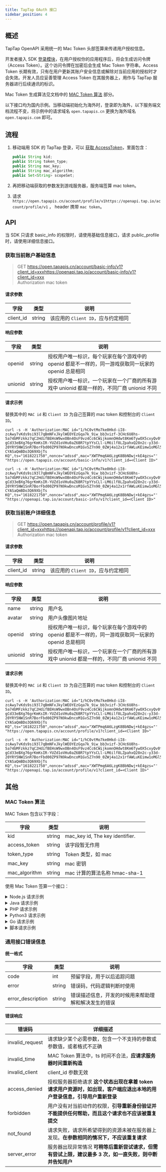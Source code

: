 ```yaml
---
title: TapTap OAuth 接口
sidebar_position: 4
---
```



## 概述

TapTap OpenAPI 采用统一的 Mac Token 头部签算来传递用户授权信息。

开发者接入 SDK [登录模块](/sdk/taptap-login/guide/tap-login/)，在用户授权你的应用程序后，将会生成访问令牌（Access Token）。这个访问令牌在加密后会生成 Mac Token 字符串。Access Token 长期有效，只有在用户更新其账户安全信息或解除对当前应用的授权时才会失效。开发人员应妥善管理 Access Token 在其服务器上，用作与 TapTap 服务器进行后续通讯的标识。

Mac Token 生成算法见文档中的 [MAC Token 算法](#mac-token-算法) 部分。

<Conditional region='cn'>

以下接口均为国内示例。当移动端初始化为海外时，登录即为海外，以下服务端文档流程不变，将示例中的请求域名 `open.tapapis.cn` 更换为海外域名 `open.tapapis.com` 即可。

</Conditional>

## 流程

1. 移动端用 SDK 的 TapTap 登录，可以 [获取 AccessToken](/sdk/taptap-login/guide/tap-login/#检查登录状态和用户信息)，里面包含：

    ```java
    public String kid;
    public String token_type;
    public String mac_key;
    public String mac_algorithm;
    public Set<String> scopeSet;
    ```

2. 再把移动端获取的参数发到游戏服务器，服务端签算 mac token。
3. 请求 <Conditional region='cn'>`https://open.tapapis.cn/account/profile/v1`</Conditional><Conditional region='global'>`https://openapi.tap.io/account/profile/v1`</Conditional> ， header 携带 `mac token`。

## API
当 SDK 只请求 basic_info 的权限时，请使用基础信息接口，请求 public_profile 时，请使用详细信息接口。

### 获取当前账户基础信息

>  <Red> GET </Red> <Conditional region='cn'>https://open.tapapis.cn/account/basic-info/v1?client_id=xxx</Conditional><Conditional region='global'>https://openapi.tap.io/account/basic-info/v1?client_id=xxx</Conditional> <br/><Blue> Authorization </Blue> mac token

#### 请求参数

| 字段      | 类型   | 说明   |
| --------- | ------ | ------ |
| client_id | string | 该应用的 `Client ID`，应与约定相同 |

#### 响应参数

字段             | 类型           | 说明
--------------- | ------------- | ------------
openid          | string        | 授权用户唯一标识，每个玩家在每个游戏中的 openid 都是不一样的，同一游戏获取同一玩家的 openid 总是相同
unionid         | string        | 授权用户唯一标识，一个玩家在一个厂商的所有游戏中 unionid 都是一样的，不同厂商 unionid 不同

#### 请求示例

替换其中的 `MAC id` 和 `Client ID` 为自己签算的 mac token 和控制台的 `Client ID`。

<Conditional region='cn'>

```
curl -s -H 'Authorization:MAC id="1/hC0vtMo7ke0Hkd-iI8-zcAwy7vKds9si93l7qBmNFxJkylWEOYEzGqa7k_9iw_bb3vizf-3CHc6U8hs-5a74bMFzkkz7qC2HdifBEHsW9wxOBn4OsF9vz4Cc6CWijkomnOHdwt8Km6TywOX5cxyQv0fnQQ9fEHbptkIJa
gCd33eBXg76grKmKsIR-YUZd1oVHu0aZ6BR7tpYYsCLl-LM6ilf8LZpahxQ28n2c-y33d-20YRY5NW1SnR7BorFbd00ZP97N9kwDncoM1GvSZ7n90_0ZWj4a12x1rfAWLuKEimw1oMGl574L0wE5mGoshPa-CYASaQmBDo3Q69XbjTs
KQ",ts="1618221750",nonce="adssd",mac="XWTPmq6A6LzgK8BbNDwj+kE4gzs="' "https://open.tapapis.cn/account/basic-info/v1?client_id=<Client ID>"
```

</Conditional>

<Conditional region='global'>

```
curl -s -H 'Authorization:MAC id="1/hC0vtMo7ke0Hkd-iI8-zcAwy7vKds9si93l7qBmNFxJkylWEOYEzGqa7k_9iw_bb3vizf-3CHc6U8hs-5a74bMFzkkz7qC2HdifBEHsW9wxOBn4OsF9vz4Cc6CWijkomnOHdwt8Km6TywOX5cxyQv0fnQQ9fEHbptkIJa
gCd33eBXg76grKmKsIR-YUZd1oVHu0aZ6BR7tpYYsCLl-LM6ilf8LZpahxQ28n2c-y33d-20YRY5NW1SnR7BorFbd00ZP97N9kwDncoM1GvSZ7n90_0ZWj4a12x1rfAWLuKEimw1oMGl574L0wE5mGoshPa-CYASaQmBDo3Q69XbjTs
KQ",ts="1618221750",nonce="adssd",mac="XWTPmq6A6LzgK8BbNDwj+kE4gzs="' "https://openapi.tap.io/account/basic-info/v1?client_id=<Client ID>"
```

</Conditional>


### 获取当前账户详细信息



>  <Red> GET </Red> <Conditional region='cn'>https://open.tapapis.cn/account/profile/v1?client_id=xxx</Conditional><Conditional region='global'>https://openapi.tap.io/account/profile/v1?client_id=xxx</Conditional> <br/><Blue> Authorization </Blue> mac token


#### 请求参数

| 字段      | 类型   | 说明   |
| --------- | ------ | ------ |
| client_id | string | 该应用的 `Client ID`，应与约定相同 |

#### 响应参数

字段             | 类型           | 说明
--------------- | ------------- | ------------
name            | string        | 用户名
avatar          | string        | 用户头像图片地址
openid          | string        | 授权用户唯一标识，每个玩家在每个游戏中的 openid 都是不一样的，同一游戏获取同一玩家的 openid 总是相同
unionid         | string        | 授权用户唯一标识，一个玩家在一个厂商的所有游戏中 unionid 都是一样的，不同厂商 unionid 不同

#### 请求示例

替换其中的 `MAC id` 和 `Client ID` 为自己签算的 mac token 和控制台的 `Client ID`。

<Conditional region='cn'>

```
curl -s -H 'Authorization:MAC id="1/hC0vtMo7ke0Hkd-iI8-zcAwy7vKds9si93l7qBmNFxJkylWEOYEzGqa7k_9iw_bb3vizf-3CHc6U8hs-5a74bMFzkkz7qC2HdifBEHsW9wxOBn4OsF9vz4Cc6CWijkomnOHdwt8Km6TywOX5cxyQv0fnQQ9fEHbptkIJa
gCd33eBXg76grKmKsIR-YUZd1oVHu0aZ6BR7tpYYsCLl-LM6ilf8LZpahxQ28n2c-y33d-20YRY5NW1SnR7BorFbd00ZP97N9kwDncoM1GvSZ7n90_0ZWj4a12x1rfAWLuKEimw1oMGl574L0wE5mGoshPa-CYASaQmBDo3Q69XbjTs
KQ",ts="1618221750",nonce="adssd",mac="XWTPmq6A6LzgK8BbNDwj+kE4gzs="' "https://open.tapapis.cn/account/profile/v1?client_id=<Client ID>"
```

</Conditional>

<Conditional region='global'>

```
curl -s -H 'Authorization:MAC id="1/hC0vtMo7ke0Hkd-iI8-zcAwy7vKds9si93l7qBmNFxJkylWEOYEzGqa7k_9iw_bb3vizf-3CHc6U8hs-5a74bMFzkkz7qC2HdifBEHsW9wxOBn4OsF9vz4Cc6CWijkomnOHdwt8Km6TywOX5cxyQv0fnQQ9fEHbptkIJa
gCd33eBXg76grKmKsIR-YUZd1oVHu0aZ6BR7tpYYsCLl-LM6ilf8LZpahxQ28n2c-y33d-20YRY5NW1SnR7BorFbd00ZP97N9kwDncoM1GvSZ7n90_0ZWj4a12x1rfAWLuKEimw1oMGl574L0wE5mGoshPa-CYASaQmBDo3Q69XbjTs
KQ",ts="1618221750",nonce="adssd",mac="XWTPmq6A6LzgK8BbNDwj+kE4gzs="' "https://openapi.tap.io/account/profile/v1?client_id=<Client ID>"
```

</Conditional>

## 其他

### MAC Token 算法

MAC Token 包含以下字段：

| 字段          | 类型   | 说明                            |
| ------------- | ------ | ------------------------------- |
| kid           | string | mac_key id, The key identifier. |
| access_token  | string | 该字段暂无作用                    |
| token_type    | string | Token 类型，如 mac               |
| mac_key       | string | mac 密钥                         |
| mac_algorithm | string | mac 计算的算法名称 hmac-sha-1      |

使用 Mac Token 签算一个接口：


<details>
<summary>Node.js 请求示例</summary>

<Conditional region='cn'>

```javascript
const http = require('http');
const https = require('https');
const crypto = require('crypto');

function getAuthorization(requestUrl, method, keyId, macKey) {
    const url = new URL(requestUrl);
    const time = Math.floor(Date.now() / 1000).toString().padStart(10, '0');
    const randomStr = getRandomString(16);
    const host = url.hostname;
    const uri = url.pathname + url.search;
    const port = url.port || (url.protocol === 'https:' ? '443' : '80');
    const other = '';
    const sign = signData(mergeData(time, randomStr, method, uri, host, port, other), macKey);

    return `MAC id="${keyId}", ts="${time}", nonce="${randomStr}", mac="${sign}"`;
}

function getRandomString(length) {
    return crypto.randomBytes(length).toString('base64');
}

function mergeData(time, randomCode, httpType, uri, domain, port, other) {
    let prefix =
        `${time}\n${randomCode}\n${httpType}\n${uri}\n${domain}\n${port}\n`;

    if (!other) {
        prefix += '\n';
    } else {
        prefix += `${other}\n`;
    }

    return prefix;
}

function signData(signatureBaseString, key) {
    const hmac = crypto.createHmac('sha1', key);
    hmac.update(signatureBaseString);
    return hmac.digest('base64');
}

const client_id = "hskc**********kklm";
const keyId = "1/VLDoiGUhNCIpUq827L**************zAJ-i8hT_w9vuPtPgdaPkWDv6K4eVe_yZnKz************EYep-T4ki5w3kyYACVnM61JJqDEKfpNnHoTZU********************iUArkgPsWEwOpZGxva7FnqbTwmpLT0a28UtiR5gyr4XXutbnE5tb4A-iSqRpqqtgABXBZd34U5Th3iJ1C666iYQFvuQL9uC-Zv7-xKCNjyPonBqU4ZWZnKLFf2mzprU5vJCA8q5by1SZxY63kZBQieHYxFjyOCQdJ-25gDlxiqDbNq08kmSdY6TB1qtQ68V37L6a8nIzyVHooX9uc2Yw";
const macKey = 'VPDalRmxtBqi******************tH937GNKIvj3';
const requestUrl = 'https://open.tapapis.cn/account/profile/v1?client_id='+ client_id ;
const method = 'GET';


const authorization = getAuthorization(requestUrl, method, keyId, macKey);
console.log(authorization);

const options = new URL(requestUrl);
const client = options.protocol === 'https:' ? https : http;

const req = client.request({
    hostname: options.hostname,
    port: options.port,
    path: options.pathname + options.search,
    method: 'GET',
    headers: {
        'Authorization': authorization
    }
}, (res) => {
    let data = '';

    res.on('data', (chunk) => {
        data += chunk;
    });

    res.on('end', () => {
        console.log(data);
    });
});

req.end();


```

</Conditional>

<Conditional region='global'>

```javascript
const http = require('http');
const https = require('https');
const crypto = require('crypto');

function getAuthorization(requestUrl, method, keyId, macKey) {
    const url = new URL(requestUrl);
    const time = Math.floor(Date.now() / 1000).toString().padStart(10, '0');
    const randomStr = getRandomString(16);
    const host = url.hostname;
    const uri = url.pathname + url.search;
    const port = url.port || (url.protocol === 'https:' ? '443' : '80');
    const other = '';
    const sign = signData(mergeData(time, randomStr, method, uri, host, port, other), macKey);

    return `MAC id="${keyId}", ts="${time}", nonce="${randomStr}", mac="${sign}"`;
}

function getRandomString(length) {
    return crypto.randomBytes(length).toString('base64');
}

function mergeData(time, randomCode, httpType, uri, domain, port, other) {
    let prefix =
        `${time}\n${randomCode}\n${httpType}\n${uri}\n${domain}\n${port}\n`;

    if (!other) {
        prefix += '\n';
    } else {
        prefix += `${other}\n`;
    }

    return prefix;
}

function signData(signatureBaseString, key) {
    const hmac = crypto.createHmac('sha1', key);
    hmac.update(signatureBaseString);
    return hmac.digest('base64');
}

const client_id = "5enu******wfy";
const keyId = "1/JFZi8****IiumsGZI31iJH1q*****UKZ-eKA";
const macKey = 'LMbNcKox*******kfmk7oWXbuRz';
const requestUrl = 'https://openapi.tap.io/account/profile/v1?client_id='+ client_id ;
const method = 'GET';                    

const authorization = getAuthorization(requestUrl, method, keyId, macKey);
console.log(authorization);

const options = new URL(requestUrl);
const client = options.protocol === 'https:' ? https : http;

const req = client.request({
    hostname: options.hostname,
    port: options.port,
    path: options.pathname + options.search,
    method: 'GET',
    headers: {
        'Authorization': authorization
    }
}, (res) => {
    let data = '';

    res.on('data', (chunk) => {
        data += chunk;
    });

    res.on('end', () => {
        console.log(data);
    });
});

req.end();


```

</Conditional>




</details>


<details>
<summary>Java 请求示例</summary>

<Conditional region='cn'>

```java
package com.taptap;
import java.io.BufferedReader;
import java.io.IOException;
import java.io.InputStreamReader;
import java.net.HttpURLConnection;
import java.net.MalformedURLException;
import java.net.URL;
import java.nio.charset.StandardCharsets;
import java.security.InvalidKeyException;
import java.security.NoSuchAlgorithmException;
import java.security.SecureRandom;
import java.util.*;
import javax.crypto.Mac;
import javax.crypto.spec.SecretKeySpec;
public class Authorization {
    public static void main(String[] args) throws IOException {
        String client_id = "0RiAlMny7jiz086FaU";
        String kid = "1/hC0vtMo7ke0Hkd-iI8-zcAwy7vKds9si93l7qBmNFxJkylWEOYEzGqa7k_9iw_bb3vizf-3CHc6U8hs-5a74bMFzkkz7qC2HdifBEHsW9wxOBn4OsF9vz4Cc6CWijkomnOHdwt8Km6TywOX5cxyQv0fnQQ9fEHbptkIJagCd33eBXg76grKmKsIR-YUZd1oVHu0aZ6BR7tpYYsCLl-LM6ilf8LZpahxQ28n2c-y33d-20YRY5NW1SnR7BorFbd00ZP97N9kwDncoM1GvSZ7n90_0ZWj4a12x1rfAWLuKEimw1oMGl574L0wE5mGoshPa-CYASaQmBDo3Q69XbjTsKQ"; // kid
        String mac_key = "mSUQNYUGRBPXyRyW"; // mac_key
        String method = "GET";
        String request_url = "https://open.tapapis.cn/account/profile/v1?client_id=" + client_id; //
        String authorization = getAuthorization(request_url, method, kid, mac_key);
        System.out.println(authorization);
        URL url = new URL(request_url);
        HttpURLConnection conn = (HttpURLConnection) url.openConnection();
        // Http
        conn.setRequestProperty("Authorization", authorization);
        conn.setRequestMethod("GET");
        BufferedReader rd = new BufferedReader(new InputStreamReader(conn.getInputStream()));
        String line;
        StringBuilder result = new StringBuilder();
        while ((line = rd.readLine()) != null) {
            result.append(line);
        }
        rd.close();
        System.out.println(result.toString());
    }
    /**
     * @param request_url
     * @param method "GET" or "POST"
     * @param key_id key id by OAuth 2.0
     * @param mac_key mac key by OAuth 2.0
     * @return authorization string
     */
    public static String getAuthorization(String request_url, String method, String key_id, String
            mac_key) {
        try {
            URL url = new URL(request_url);
            String time = String.format(Locale.US, "%010d", System.currentTimeMillis() / 1000);
            String randomStr = getRandomString(16);
            String host = url.getHost();
            String uri = request_url.substring(request_url.lastIndexOf(host) + host.length());
            String port = "80";
            if (request_url.startsWith("https")) {
                port = "443";
            }
            String other = "";
            String sign = sign(mergeSign(time, randomStr, method, uri, host, port, other), mac_key);
            return "MAC " + getAuthorizationParam("id", key_id) + "," + getAuthorizationParam("ts", time)
                    + "," + getAuthorizationParam("nonce", randomStr) + "," + getAuthorizationParam("mac",
                    sign);
        } catch (MalformedURLException e) {
            e.printStackTrace();
        }
        return null;
    }
    private static String getRandomString(int length) {
        byte[] bytes = new byte[length];
        new SecureRandom().nextBytes(bytes);
        String base64String = Base64.getEncoder().encodeToString(bytes);
        return base64String;
    }
    private static String mergeSign(String time, String randomCode, String httpType, String uri,
                                    String domain, String port, String other) {
        if (time.isEmpty() || randomCode.isEmpty() || httpType.isEmpty() || domain.isEmpty() || port.isEmpty())
        {
            return null;
        }
        String prefix =
                time + "\n" + randomCode + "\n" + httpType + "\n" + uri + "\n" + domain + "\n" + port
                        + "\n";
        if (other.isEmpty()) {
            prefix += "\n";
        } else {
            prefix += (other + "\n");
        }
        return prefix;
    }
    private static String sign(String signatureBaseString, String key) {
        try {
            SecretKeySpec signingKey = new SecretKeySpec(key.getBytes(), "HmacSHA1");
            Mac mac = Mac.getInstance("HmacSHA1");
            mac.init(signingKey);
            byte[] text = signatureBaseString.getBytes(StandardCharsets.UTF_8);
            byte[] signatureBytes = mac.doFinal(text);
            signatureBytes = Base64.getEncoder().encode(signatureBytes);
            return new String(signatureBytes, StandardCharsets.UTF_8);
        } catch (NoSuchAlgorithmException | InvalidKeyException e) {
            throw new IllegalStateException(e);
        }
    }
    private static String getAuthorizationParam(String key, String value) {
        if (key.isEmpty() || value.isEmpty()) {
            return null;
        }
        return key + "=" + "\"" + value + "\"";
    }
}
```

</Conditional>

<Conditional region='global'>

```java
package com.taptap;
import java.io.BufferedReader;
import java.io.IOException;
import java.io.InputStreamReader;
import java.net.HttpURLConnection;
import java.net.MalformedURLException;
import java.net.URL;
import java.nio.charset.StandardCharsets;
import java.security.InvalidKeyException;
import java.security.NoSuchAlgorithmException;
import java.security.SecureRandom;
import java.util.*;
import javax.crypto.Mac;
import javax.crypto.spec.SecretKeySpec;
public class Authorization {
    public static void main(String[] args) throws IOException {
        String client_id = "0RiAlMny7jiz086FaU";
        String kid = "1/hC0vtMo7ke0Hkd-iI8-zcAwy7vKds9si93l7qBmNFxJkylWEOYEzGqa7k_9iw_bb3vizf-3CHc6U8hs-5a74bMFzkkz7qC2HdifBEHsW9wxOBn4OsF9vz4Cc6CWijkomnOHdwt8Km6TywOX5cxyQv0fnQQ9fEHbptkIJagCd33eBXg76grKmKsIR-YUZd1oVHu0aZ6BR7tpYYsCLl-LM6ilf8LZpahxQ28n2c-y33d-20YRY5NW1SnR7BorFbd00ZP97N9kwDncoM1GvSZ7n90_0ZWj4a12x1rfAWLuKEimw1oMGl574L0wE5mGoshPa-CYASaQmBDo3Q69XbjTsKQ"; // kid
        String mac_key = "mSUQNYUGRBPXyRyW"; // mac_key
        String method = "GET";
        String request_url = "https://openapi.tap.io/account/profile/v1?client_id=" + client_id; //
        String authorization = getAuthorization(request_url, method, kid, mac_key);
        System.out.println(authorization);
        URL url = new URL(request_url);
        HttpURLConnection conn = (HttpURLConnection) url.openConnection();
        // Http
        conn.setRequestProperty("Authorization", authorization);
        conn.setRequestMethod("GET");
        BufferedReader rd = new BufferedReader(new InputStreamReader(conn.getInputStream()));
        String line;
        StringBuilder result = new StringBuilder();
        while ((line = rd.readLine()) != null) {
            result.append(line);
        }
        rd.close();
        System.out.println(result.toString());
    }
    /**
     * @param request_url
     * @param method "GET" or "POST"
     * @param key_id key id by OAuth 2.0
     * @param mac_key mac key by OAuth 2.0
     * @return authorization string
     */
    public static String getAuthorization(String request_url, String method, String key_id, String
            mac_key) {
        try {
            URL url = new URL(request_url);
            String time = String.format(Locale.US, "%010d", System.currentTimeMillis() / 1000);
            String randomStr = getRandomString(16);
            String host = url.getHost();
            String uri = request_url.substring(request_url.lastIndexOf(host) + host.length());
            String port = "80";
            if (request_url.startsWith("https")) {
                port = "443";
            }
            String other = "";
            String sign = sign(mergeSign(time, randomStr, method, uri, host, port, other), mac_key);
            return "MAC " + getAuthorizationParam("id", key_id) + "," + getAuthorizationParam("ts", time)
                    + "," + getAuthorizationParam("nonce", randomStr) + "," + getAuthorizationParam("mac",
                    sign);
        } catch (MalformedURLException e) {
            e.printStackTrace();
        }
        return null;
    }
    private static String getRandomString(int length) {
        byte[] bytes = new byte[length];
        new SecureRandom().nextBytes(bytes);
        String base64String = Base64.getEncoder().encodeToString(bytes);
        return base64String;
    }
    private static String mergeSign(String time, String randomCode, String httpType, String uri,
                                    String domain, String port, String other) {
        if (time.isEmpty() || randomCode.isEmpty() || httpType.isEmpty() || domain.isEmpty() || port.isEmpty())
        {
            return null;
        }
        String prefix =
                time + "\n" + randomCode + "\n" + httpType + "\n" + uri + "\n" + domain + "\n" + port
                        + "\n";
        if (other.isEmpty()) {
            prefix += "\n";
        } else {
            prefix += (other + "\n");
        }
        return prefix;
    }
    private static String sign(String signatureBaseString, String key) {
        try {
            SecretKeySpec signingKey = new SecretKeySpec(key.getBytes(), "HmacSHA1");
            Mac mac = Mac.getInstance("HmacSHA1");
            mac.init(signingKey);
            byte[] text = signatureBaseString.getBytes(StandardCharsets.UTF_8);
            byte[] signatureBytes = mac.doFinal(text);
            signatureBytes = Base64.getEncoder().encode(signatureBytes);
            return new String(signatureBytes, StandardCharsets.UTF_8);
        } catch (NoSuchAlgorithmException | InvalidKeyException e) {
            throw new IllegalStateException(e);
        }
    }
    private static String getAuthorizationParam(String key, String value) {
        if (key.isEmpty() || value.isEmpty()) {
            return null;
        }
        return key + "=" + "\"" + value + "\"";
    }
}
```

</Conditional>

</details>

<details>

<summary>PHP 请求示例</summary>

<Conditional region='cn'>

```php
<?php

# 客户端 ID
$client_id = "请替换为控制台的 Client ID";
# 替换成移动端 SDK 获取的 access_token
$access_token="1/hC0vtMo7ke0Hkd-iI8-zcAwy7vKds9si93l7qBmNFxJkylWEOYEzGqa7k_9iw_bb3vizf-3CHc6U8hs-5a74bMFzkkz7qC2HdifBEHsW9wxOBn4OsF9vz4Cc6CWijkomnOHdwt8Km6TywOX5cxyQv0fnQQ9fEHbptkIJagCd33eBXg76grKmKsIR-YUZd1oVHu0aZ6BR7tpYYsCLl-LM6ilf8LZpahxQ28n2c-y33d-20YRY5NW1SnR7BorFbd00ZP97N9kwDncoM1GvSZ7n90_0ZWj4a12x1rfAWLuKEimw1oMGl574L0wE5mGoshPa-CYASaQmBDo3Q69XbjTsKQ";
# 替换成移动端 SDK 获取的 mac_key
$mac_key = "mSUQNYUGRBPXyRyW";
# 接口请求地址
$request_url = "https://open.tapapis.cn/account/profile/v1?client_id=".$client_id;
$ts = time();
$nonce = "== XinDong_Lee-JiEun ==";//随机数，正式上线请替换
//方式一
//$params = [$ts,$nonce,"GET","/account/profile/v1?client_id=".$client_id,"open.tapapis.cn", 443,"\n"];
//$signStr = implode("\n",$params);
//var_dump($signStr);
//方式二
$signStr = sprintf("%s\n%s\n%s\n%s\n%s\n443\n\n",$ts,$nonce,"GET","/account/profile/v1?client_id=".$client_id,"open.tapapis.cn");
//MAC TOKEN 加密
$mac = base64_encode(hash_hmac('sha1', $signStr, $mac_key,true));
$auth = sprintf('MAC id="%s",ts="%s",nonce="%s",mac="%s"',$access_token,$ts,$nonce,$mac);
$headers = array(
    "Authorization:".$auth
);
echo "Authorization:".$auth.PHP_EOL.PHP_EOL;

$curl = curl_init($request_url);
// 设置请求方式
curl_setopt($curl, CURLOPT_CUSTOMREQUEST, "GET");
// Header 头信息设置
curl_setopt($curl, CURLOPT_HTTPHEADER, $headers);
$result = curl_exec($curl);
curl_close($curl);

?>
```
</Conditional>

<Conditional region='global'>

```php
<?php

# 客户端 ID
$client_id = "请替换为控制台的 Client ID";
# 替换成移动端 SDK 获取的 access_token
$access_token="1/hC0vtMo7ke0Hkd-iI8-zcAwy7vKds9si93l7qBmNFxJkylWEOYEzGqa7k_9iw_bb3vizf-3CHc6U8hs-5a74bMFzkkz7qC2HdifBEHsW9wxOBn4OsF9vz4Cc6CWijkomnOHdwt8Km6TywOX5cxyQv0fnQQ9fEHbptkIJagCd33eBXg76grKmKsIR-YUZd1oVHu0aZ6BR7tpYYsCLl-LM6ilf8LZpahxQ28n2c-y33d-20YRY5NW1SnR7BorFbd00ZP97N9kwDncoM1GvSZ7n90_0ZWj4a12x1rfAWLuKEimw1oMGl574L0wE5mGoshPa-CYASaQmBDo3Q69XbjTsKQ";
# 替换成移动端 SDK 获取的 mac_key
$mac_key = "mSUQNYUGRBPXyRyW";
# 接口请求地址
$request_url = "https://openapi.tap.io/account/profile/v1?client_id=".$client_id;
$ts = time();
$nonce = "== XinDong_Lee-JiEun ==";//随机数，正式上线请替换
//方式一
//$params = [$ts,$nonce,"GET","/account/profile/v1?client_id=".$client_id,"openapi.tap.io", 443,"\n"];
//$signStr = implode("\n",$params);
//var_dump($signStr);
//方式二
$signStr = sprintf("%s\n%s\n%s\n%s\n%s\n443\n\n",$ts,$nonce,"GET","/account/profile/v1?client_id=".$client_id,"openapi.tap.io");
//MAC TOKEN 加密
$mac = base64_encode(hash_hmac('sha1', $signStr, $mac_key,true));
$auth = sprintf('MAC id="%s",ts="%s",nonce="%s",mac="%s"',$access_token,$ts,$nonce,$mac);
$headers = array(
    "Authorization:".$auth
);
echo "Authorization:".$auth.PHP_EOL.PHP_EOL;

$curl = curl_init($request_url);
// 设置请求方式
curl_setopt($curl, CURLOPT_CUSTOMREQUEST, "GET");
// Header 头信息设置
curl_setopt($curl, CURLOPT_HTTPHEADER, $headers);
$result = curl_exec($curl);
curl_close($curl);

?>
```
</Conditional>

</details>

<details>

<summary>Python3 请求示例</summary>

<Conditional region='cn'>

```python
import base64
import hmac
import random
import string
import time
from hashlib import sha1


def get_mac_token_signature(host, request_url, method, mac_key, kid):
    mac_token_pattern = 'MAC id="{kid}",ts="{ts}",nonce="{nonce}",mac="{mac}"'
    timestamp = str(int(time.time()))
    nonce = ''.join(random.choices(string.ascii_lowercase + string.ascii_uppercase, k=16))
    sign_array = [timestamp, nonce, method, request_url, host, '443', '']
    seperator = '\n'
    sign_input = seperator.join(sign_array) + seperator
    hmac_code = hmac.new(mac_key.encode('UTF-8'), sign_input.encode('UTF-8'), sha1)
    mac_str = base64.b64encode(hmac_code.digest()).decode('UTF-8')
    return mac_token_pattern.format(kid=kid, ts=timestamp, nonce=nonce,
                                    mac=mac_str)

if __name__ == '__main__':
    kid = "1/hC0vtMo7ke0Hkd-iI8-zcAwy7vKds9si93l7qBmNFxJkylWEOYEzGqa7k_9iw_bb3vizf-3CHc6U8hs-5a74bMFzkkz7qC2HdifBEHsW9wxOBn4OsF9vz4Cc6CWijkomnOHdwt8Km6TywOX5cxyQv0fnQQ9fEHbptkIJagCd33eBXg76grKmKsIR-YUZd1oVHu0aZ6BR7tpYYsCLl-LM6ilf8LZpahxQ28n2c-y33d-20YRY5NW1SnR7BorFbd00ZP97N9kwDncoM1GvSZ7n90_0ZWj4a12x1rfAWLuKEimw1oMGl574L0wE5mGoshPa-CYASaQmBDo3Q69XbjTsKQ"
    mac_key = "mSUQNYUGRBPXyRyW"
    client_id = "0RiAlMny7jiz086FaU"
    signature = get_mac_token_signature('open.tapapis.cn', '/account/profile/v1?client_id=' + client_id,
                                        'GET', mac_key, kid)
    print(signature)
```
</Conditional>

<Conditional region='global'>

```python
import base64
import hmac
import random
import string
import time
from hashlib import sha1


def get_mac_token_signature(host, request_url, method, mac_key, kid):
    mac_token_pattern = 'MAC id="{kid}",ts="{ts}",nonce="{nonce}",mac="{mac}"'
    timestamp = str(int(time.time()))
    nonce = ''.join(random.choices(string.ascii_lowercase + string.ascii_uppercase, k=16))
    sign_array = [timestamp, nonce, method, request_url, host, '443', '']
    seperator = '\n'
    sign_input = seperator.join(sign_array) + seperator
    hmac_code = hmac.new(mac_key.encode('UTF-8'), sign_input.encode('UTF-8'), sha1)
    mac_str = base64.b64encode(hmac_code.digest()).decode('UTF-8')
    return mac_token_pattern.format(kid=kid, ts=timestamp, nonce=nonce,
                                    mac=mac_str)

if __name__ == '__main__':
    kid = "1/hC0vtMo7ke0Hkd-iI8-zcAwy7vKds9si93l7qBmNFxJkylWEOYEzGqa7k_9iw_bb3vizf-3CHc6U8hs-5a74bMFzkkz7qC2HdifBEHsW9wxOBn4OsF9vz4Cc6CWijkomnOHdwt8Km6TywOX5cxyQv0fnQQ9fEHbptkIJagCd33eBXg76grKmKsIR-YUZd1oVHu0aZ6BR7tpYYsCLl-LM6ilf8LZpahxQ28n2c-y33d-20YRY5NW1SnR7BorFbd00ZP97N9kwDncoM1GvSZ7n90_0ZWj4a12x1rfAWLuKEimw1oMGl574L0wE5mGoshPa-CYASaQmBDo3Q69XbjTsKQ"
    mac_key = "mSUQNYUGRBPXyRyW"
    client_id = "0RiAlMny7jiz086FaU"
    signature = get_mac_token_signature('openapi.tap.io', '/account/profile/v1?client_id=' + client_id,
                                        'GET', mac_key, kid)
    print(signature)
```
</Conditional>

</details>

<details>

<summary>Go 请求示例</summary>

<Conditional region='cn'>

```go
package main

import (
	"crypto/hmac"
	"crypto/sha1"
	"encoding/base64"
	"fmt"
	"io"
	"net/http"
	"strconv"
	"time"
)

func main() {
	// 替换 clientId、accessToken、macKey 参数
	// clientId 参数在 TapDC 后台查看
	clientId := "请替换为控制台的 `Client ID`"
	// TapTap 登录成功后 TapSDK 返回的 access_token
	accessToken := "1/jvsVxFC6-PIUiXvZVVtv1hogX5q9Z1y_rp-AtVjE3iyHikXXfd_2h-i0wLmc9UjLJwhH6fQ8cvGrklONdvy2J5YfoqzV0ewGPMSLkQIkRv_xaLaYPariWbrkP1MtG2b4CzR1KHvuSCJHewCmTFZmsyNGojTJr5t75f5Nc8j-jjCYeDtFO0-XFI_J7kzktswzzsmISt7cx49QVess-VbaQcU31pEDb_OA03I28H5ehIvqQ0CQdf1LieLyONcH97l1IEU39AirioF_KGJccVG64QsgWmzxLPwmfTurw4cwBPo04yuXnas4YI5haE2UxtckNCpagP19drtGW57-HaAdww"
	// TapTap 登录成功后 TapSDK 返回的 mac_key
	macKey := "fTCuDUDDmNny7a36EWbhUDLaqpoDMQu2hCi9qAJ5"

	// 随机数，正式上线请替换
	nonce := "8IBTHwOdqNKAWeKl7plt66=="
	// 时间戳转换成字符串
	timestamp := strconv.FormatInt(time.Now().Unix(), 10)
	// 请求 url 相关
	reqHost := "open.tapapis.cn"
	reqURI := "/account/profile/v1?client_id=" + clientId
	reqURL := "https://" + reqHost + reqURI

	macStr := timestamp + "\n" + nonce + "\n" + "GET" + "\n" + reqURI + "\n" + reqHost + "\n" + "443" + "\n\n"
	mac := hmacSha1(macStr, macKey)
	authorization := "MAC id=" + "\"" + accessToken + "\"" + "," + "ts=" + "\"" + timestamp + "\"" + "," + "nonce=" + "\"" + nonce + "\"" + "," + "mac=" + "\"" + mac + "\""

	client := http.Client{}
	req, err := http.NewRequest(http.MethodGet, reqURL, nil)
	if err != nil {
		fmt.Println(err.Error())
		return
	}

	// 添加请求头
	req.Header.Add("Authorization", authorization)
	// 发送请求
	resp, err := client.Do(req)
	if err != nil {
		fmt.Println(err.Error())
		return
	}
	defer resp.Body.Close()

	respBody, err := io.ReadAll(resp.Body)
	if err != nil {
		fmt.Println(err.Error())
		return
	}
	fmt.Println(string(respBody))
}

/*
HMAC-SHA1 签名
*/
func hmacSha1(valStr, keyStr string) string {
	key := []byte(keyStr)
	mac := hmac.New(sha1.New, key)
	mac.Write([]byte(valStr))

	// 进行 Base64 编码
	return base64.StdEncoding.EncodeToString(mac.Sum(nil))
}
```
</Conditional>

<Conditional region='global'>

```go
package main

import (
	"crypto/hmac"
	"crypto/sha1"
	"encoding/base64"
	"fmt"
	"io"
	"net/http"
	"strconv"
	"time"
)

func main() {
	// 替换 clientId、accessToken、macKey 参数
	// clientId 参数在 TapDC 后台查看
	clientId := "请替换为控制台的 `Client ID`"
	// TapTap 登录成功后 TapSDK 返回的 access_token
	accessToken := "1/jvsVxFC6-PIUiXvZVVtv1hogX5q9Z1y_rp-AtVjE3iyHikXXfd_2h-i0wLmc9UjLJwhH6fQ8cvGrklONdvy2J5YfoqzV0ewGPMSLkQIkRv_xaLaYPariWbrkP1MtG2b4CzR1KHvuSCJHewCmTFZmsyNGojTJr5t75f5Nc8j-jjCYeDtFO0-XFI_J7kzktswzzsmISt7cx49QVess-VbaQcU31pEDb_OA03I28H5ehIvqQ0CQdf1LieLyONcH97l1IEU39AirioF_KGJccVG64QsgWmzxLPwmfTurw4cwBPo04yuXnas4YI5haE2UxtckNCpagP19drtGW57-HaAdww"
	// TapTap 登录成功后 TapSDK 返回的 mac_key
	macKey := "fTCuDUDDmNny7a36EWbhUDLaqpoDMQu2hCi9qAJ5"

	// 随机数，正式上线请替换
	nonce := "8IBTHwOdqNKAWeKl7plt66=="
	// 时间戳转换成字符串
	timestamp := strconv.FormatInt(time.Now().Unix(), 10)
	// 请求 url 相关
	reqHost := "openapi.tap.io"
	reqURI := "/account/profile/v1?client_id=" + clientId
	reqURL := "https://" + reqHost + reqURI

	macStr := timestamp + "\n" + nonce + "\n" + "GET" + "\n" + reqURI + "\n" + reqHost + "\n" + "443" + "\n\n"
	mac := hmacSha1(macStr, macKey)
	authorization := "MAC id=" + "\"" + accessToken + "\"" + "," + "ts=" + "\"" + timestamp + "\"" + "," + "nonce=" + "\"" + nonce + "\"" + "," + "mac=" + "\"" + mac + "\""

	client := http.Client{}
	req, err := http.NewRequest(http.MethodGet, reqURL, nil)
	if err != nil {
		fmt.Println(err.Error())
		return
	}

	// 添加请求头
	req.Header.Add("Authorization", authorization)
	// 发送请求
	resp, err := client.Do(req)
	if err != nil {
		fmt.Println(err.Error())
		return
	}
	defer resp.Body.Close()

	respBody, err := io.ReadAll(resp.Body)
	if err != nil {
		fmt.Println(err.Error())
		return
	}
	fmt.Println(string(respBody))
}

/*
HMAC-SHA1 签名
*/
func hmacSha1(valStr, keyStr string) string {
	key := []byte(keyStr)
	mac := hmac.New(sha1.New, key)
	mac.Write([]byte(valStr))

	// 进行 Base64 编码
	return base64.StdEncoding.EncodeToString(mac.Sum(nil))
}
```
</Conditional>

</details>

<details>
<summary>脚本请求示例</summary>

可用此脚本验证直接替换参数，用来验证自己服务端签算的 mac token 是否正确。

CLIENT_ID 替换为控制台获取的 `Client ID`，ACCESS_TOKEN 和 MAC_KEY 为客户端登录成功后的 `access_token`、`mac_key`：

<Conditional region='cn'>

```
#!/usr/bin/env bash

# 客户端 ID
CLIENT_ID="请替换为控制台的 `Client ID`"
# SDK 获取的 access_token
ACCESS_TOKEN="1/hC0vtMo7ke0Hkd-iI8-zcAwy7vKds9si93l7qBmNFxJkylWEOYEzGqa7k_9iw_bb3vizf-3CHc6U8hs-5a74bMFzkkz7qC2HdifBEHsW9wxOBn4OsF9vz4Cc6CWijkomnOHdwt8Km6TywOX5cxyQv0fnQQ9fEHbptkIJagCd33eBXg76grKmKsIR-YUZd1oVHu0aZ6BR7tpYYsCLl-LM6ilf8LZpahxQ28n2c-y33d-20YRY5NW1SnR7BorFbd00ZP97N9kwDncoM1GvSZ7n90_0ZWj4a12x1rfAWLuKEimw1oMGl574L0wE5mGoshPa-CYASaQmBDo3Q69XbjTsKQ"
# SDK 获取的 mac_key
MAC_KEY="mSUQNYUGRBPXyRyW"

# 随机数，正式上线请替换
NONCE="8IBTHwOdqNKAWeKl7plt8g=="
# 当前时间戳
TS=$(date +%s)

# 请求方法
METHOD="GET"
# 请求地址 (带 query string)
REQUEST_URI="/account/profile/v1?client_id=${CLIENT_ID}"
# 请求域名
REQUEST_HOST="open.tapapis.cn"

MAC=$(printf "%s\n%s\n%s\n%s\n%s\n443\n\n" "${TS}" "${NONCE}" "${METHOD}" "${REQUEST_URI}" "${REQUEST_HOST}" | openssl dgst -binary -sha1 -hmac ${MAC_KEY} | base64)

AUTHORIZATION=$(printf 'MAC id="%s",ts="%s",nonce="%s",mac="%s"' "${ACCESS_TOKEN}" "${TS}" "${NONCE}" "${MAC}")

curl -s -H"Authorization:${AUTHORIZATION}" "https://${REQUEST_HOST}${REQUEST_URI}"
```

</Conditional>



<Conditional region='global'>

```
#!/usr/bin/env bash

# 客户端 ID
CLIENT_ID="请替换为控制台的 `Client ID`"
# SDK 获取的 access_token
ACCESS_TOKEN="1/hC0vtMo7ke0Hkd-iI8-zcAwy7vKds9si93l7qBmNFxJkylWEOYEzGqa7k_9iw_bb3vizf-3CHc6U8hs-5a74bMFzkkz7qC2HdifBEHsW9wxOBn4OsF9vz4Cc6CWijkomnOHdwt8Km6TywOX5cxyQv0fnQQ9fEHbptkIJagCd33eBXg76grKmKsIR-YUZd1oVHu0aZ6BR7tpYYsCLl-LM6ilf8LZpahxQ28n2c-y33d-20YRY5NW1SnR7BorFbd00ZP97N9kwDncoM1GvSZ7n90_0ZWj4a12x1rfAWLuKEimw1oMGl574L0wE5mGoshPa-CYASaQmBDo3Q69XbjTsKQ"
# SDK 获取的 mac_key
MAC_KEY="mSUQNYUGRBPXyRyW"

# 随机数，正式上线请替换
NONCE="8IBTHwOdqNKAWeKl7plt8g=="
# 当前时间戳
TS=$(date +%s)

# 请求方法
METHOD="GET"
# 请求地址 (带 query string)
REQUEST_URI="/account/profile/v1?client_id=${CLIENT_ID}"
# 请求域名
REQUEST_HOST="openapi.tap.io"

MAC=$(printf "%s\n%s\n%s\n%s\n%s\n443\n\n" "${TS}" "${NONCE}" "${METHOD}" "${REQUEST_URI}" "${REQUEST_HOST}" | openssl dgst -binary -sha1 -hmac ${MAC_KEY} | base64)

AUTHORIZATION=$(printf 'MAC id="%s",ts="%s",nonce="%s",mac="%s"' "${ACCESS_TOKEN}" "${TS}" "${NONCE}" "${MAC}")

curl -s -H"Authorization:${AUTHORIZATION}" "https://${REQUEST_HOST}${REQUEST_URI}"
```

</Conditional>

</details>

### 通用接口错误信息

**统一格式**

| 字段              | 类型   | 说明                                                 |
| ----------------- | ------ | ---------------------------------------------------- |
| code              | int    | 预留字段，用于以后追踪问题                           |
| error             | string | 错误码，代码逻辑判断时使用                           |
| error_description | string | 错误描述信息，开发的时候用来帮助理解和解决发生的错误 |


**错误响应**

| 错误码             | 详细描述                                                     |
| ------------------| ------------------------------------------------------------ |
| invalid_request   | 请求缺少某个必需参数，包含一个不支持的参数或参数值，或者格式不正确 |
| invalid_time      | MAC Token 算法中，ts 时间不合法，**应请求服务器时间重新构造** |
| invalid_client    | client_id 参数无效                             |
| access_denied     | 授权服务器拒绝请求 **这个状态出现在拿着 token 请求用户资源时，如出现，客户端应退出本地的用户登录信息，引导用户重新登录** |
| forbidden         | 用户没有对当前动作的权限，**引导重新身份验证并不能提供任何帮助，而且这个请求也不应该被重复提交** |
| not_found         | 请求失败，请求所希望得到的资源未被在服务器上发现。**在参数相同的情况下，不应该重复请求** |
| server_error      | 服务器出现异常情况 **可稍等后重新尝试请求，但需有尝试上限，建议最多 3 次，如一直失败，则中断并告知用户** | 

